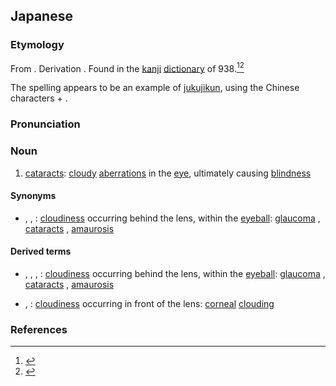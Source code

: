 ==Japanese==
{{ja-kanjitab|yomi=irr|sort=ひ}}

===Etymology===
From {{etyl|ojp|ja|sort=ひ}}. Derivation {{unk.|lang=ja|sort=ひ|nocap=1}}. Found in the {{w|Wamyō Ruijushō}} [[kanji]] [[dictionary]] of 938.<ref name="KDJ">{{R:Kokugo Dai Jiten}}</ref><ref name="DJR">{{R:Daijirin}}</ref>

The spelling appears to be an example of [[jukujikun]], using the Chinese characters {{m|zh|目||eye}} + {{m|zh|翳||shade; screen; cataract}}.

===Pronunciation===
{{ja-pron|yomi=irr|ひ}}

===Noun===
{{ja-noun|ひ}}

# {{lb|ja|sort=ひ|archaic|possibly|_|obsolete}} [[cataracts]]: [[cloudy]] [[aberration]]s in the [[eye]], ultimately causing [[blindness]]

====Synonyms====
* {{ja-r|内障眼|そこひ}}, {{ja-r|内障|そこひ}}, {{ja-r|内障|そこひ}}: [[cloudiness]] occurring behind the lens, within the [[eyeball]]: [[glaucoma]] {{qualifier|for green cloudiness}}, [[cataracts]] {{qualifier|for white cloudiness}}, [[amaurosis]] {{qualifier|for black cloudiness}}

====Derived terms====
{{der-top}}
* {{ja-r|内障眼|そこひ}}, {{ja-r|内障|そこひ}}, {{ja-r|内障|そこひ}}, {{ja-r|底翳|そこひ}}: [[cloudiness]] occurring behind the lens, within the [[eyeball]]: [[glaucoma]] {{qualifier|for green cloudiness}}, [[cataracts]] {{qualifier|for white cloudiness}}, [[amaurosis]] {{qualifier|for black cloudiness}}
* {{ja-r|外障眼|うわひ}}, {{ja-r|上翳|うわひ}}: [[cloudiness]] occurring in front of the lens: [[corneal]] [[clouding]]
{{der-bottom}}

===References===
<references/>